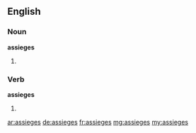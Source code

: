 ==English==

===Noun===
'''assieges'''

# {{plural of|[[assiege]]}}

===Verb===
'''assieges'''
# {{third-person singular of|[[assiege]]}}

[[ar:assieges]]
[[de:assieges]]
[[fr:assieges]]
[[mg:assieges]]
[[my:assieges]]
